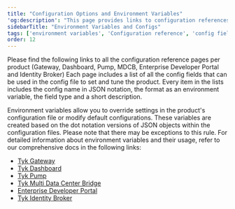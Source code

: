 ```yaml
---
title: "Configuration Options and Environment Variables"
'og:description': "This page provides links to configuration references for the various Tyk components, including the Gateway, Dashboard, Pump, MDCB, Developer Portal and Identity Broker."
sidebarTitle: "Environment Variables and Configs"
tags: ['environment variables', 'Configuration reference', 'config field', 'Reference documentation']
order: 12
---
```


Please find the following links to all the configuration reference pages per product (Gateway, Dashboard, Pump, MDCB, Enterprise Developer Portal and Identity Broker)
Each page includes a list of all the config fields that can be used in the config file to set and tune the product.
Every item in the lists includes the config name in JSON notation, the format as an environment variable, the field type and a short description.

Environment variables allow you to override settings in the product's configuration file or modify default configurations. These variables are created based on the dot notation versions of JSON objects within the configuration files. Please note that there may be exceptions to this rule. For detailed information about environment variables and their usage, refer to our comprehensive docs in the following links:
* [Tyk Gateway](/tyk-oss-gateway/configuration)
* [Tyk Dashboard](/tyk-dashboard/configuration)
* [Tyk Pump](/tyk-pump/tyk-pump-configuration/tyk-pump-environment-variables)
* [Tyk Multi Data Center Bridge](/tyk-multi-data-centre/mdcb-configuration-options)
* [Enterprise Developer Portal](/product-stack/tyk-enterprise-developer-portal/deploy/configuration)
* [Tyk Identity Broker](/tyk-configuration-reference/tyk-identity-broker-configuration)
